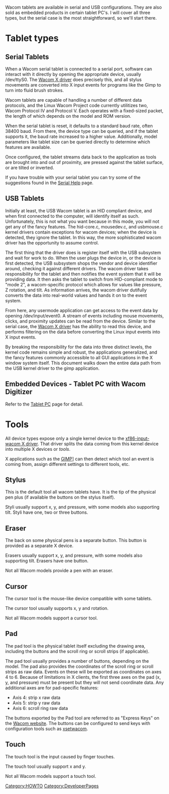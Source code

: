Wacom tablets are available in serial and USB configurations. They are also sold as embedded products in certain tablet PC's. I will cover all three types, but the serial case is the most straightforward, so we'll start there.

= Tablet types =
== Serial Tablets ==

When a Wacom serial tablet is connected to a serial port, software can interact with it directly by opening the appropriate device, usually /dev/ttyS0. The [[xf86-input-wacom|Wacom X driver]] does precisely this, and all stylus movements are converted into X input events for programs like the Gimp to turn into fluid brush strokes.

Wacom tablets are capable of handling a number of different data protocols, and the Linux Wacom Project code currently utilitizes two, Wacom Protocol IV and Protocol V. Each operates with a fixed-sized packet, the length of which depends on the model and ROM version.

When the serial tablet is reset, it defaults to a standard baud rate, often 38400 baud. From there, the device type can be queried, and if the tablet supports it, the baud rate increased to a higher value. Additionally, model parameters like tablet size can be queried directly to determine which features are available.

Once configured, the tablet streams data back to the application as tools are brought into and out of proximity, are pressed against the tablet surface, or are tilted or inverted.

If you have trouble with your serial tablet you can try some of the suggestions found in the [[Serial Help]] page.

== USB Tablets ==

Initially at least, the USB Wacom tablet is an HID compliant device, and when first connected to the computer, will identify itself as such. Unfortunately, this is not what you want because in this mode, you will not get any of the fancy features. The hid-core.c, mousedev.c, and usbmouse.c kernel drivers contain exceptions for wacom devices; when the device is detected, they ignore the tablet. In this way, the more sophisticated wacom driver has the opportunity to assume control.

The first thing that the driver does is register itself with the USB subsystem and wait for work to do. When the user plugs the device in, or the device is first detected, the USB subsystem shops the vendor and device identifier around, checking it against different drivers. The wacom driver takes responsibility for the tablet and then notifies the event system that it will be providing data. It then asks the tablet to switch from HID-compliant mode to "mode 2", a wacom-specific protocol which allows for values like pressure, Z rotation, and tilt. As information arrives, the wacom driver dutifully converts the data into real-world values and hands it on to the event system.

From here, any usermode application can get access to the event data by opening /dev/input/event0. A stream of events including mouse movements, clicks, and proximity updates can be read from the device. Similar to the serial case, the [[xf86-input-wacom|Wacom X driver]] has the ability to read this device, and performs filtering on the data before converting the Linux input events into X input events.

By breaking the responsibility for the data into three distinct levels, the kernel code remains simple and robust, the applications generalized, and the fancy features commonly accessible to all GUI applications in the X window system itself. This document walks down the entire data path from the USB kernel driver to the gimp application.

== Embedded Devices - Tablet PC with Wacom Digitizer ==

Refer to the [[Tablet PC]] page for detail.

= Tools =
All device types expose only a single kernel device to the
[[xf86-input-wacom X driver]]. That driver splits the data coming from this
kernel device into multiple X devices or ''tools''.

X applications such as the [http://www.gimp.org GIMP]] can then detect which
tool an event is coming from, assign different settings to different tools,
etc.

== Stylus ==
This is the default tool all wacom tablets have. It is the tip of the physical
pen plus (if available the buttons on the stylus itself).

Styli usually support x, y, and pressure, with some models also supporting
tilt. Styli have one, two or three buttons.

== Eraser ==
The back on some physical pens is a separate button. This button is provided
as a separate X device.

Erasers usually support x, y, and pressure, with some models also supporting
tilt. Erasers have one button.

Not all Wacom models provide a pen with an eraser.

== Cursor ==
The cursor tool is the mouse-like device compatible with some tablets.

The cursor tool usually supports x, y and rotation.

Not all Wacom models support a cursor tool.

== Pad ==
The pad tool is the physical tablet itself excluding the drawing area,
including the buttons and the scroll ring or scroll strips (if applicable).

The pad tool usually provides a number of buttons, depending on the model.
The pad also provides the coordinates of the scroll ring or scroll strips as
raw data. Events on these will be exported as coordinates on axes 4 to 6. 
Because of limitations in X clients, the first three axes on the pad (x, y, and pressure) must be present but they will not send coordinate data.
Any additional axes are for pad-specific features:
* Axis 4: strip x raw data
* Axis 5: strip y raw data
* Axis 6: scroll ring raw data

The buttons exported by the Pad tool are referred to as "Express Keys" on the [http://www.wacom.com Wacom website]. The buttons can be configured to send keys with configuration tools such as [[xsetwacom]].

== Touch ==
The touch tool is the input caused by finger touches.

{{Fixme|reason=
* Is this correct?
* What about 2FGT?}}
The touch tool usually support x and y.

Not all Wacom models support a touch tool.

[[Category:HOWTO]]
[[Category:DeveloperPages]]